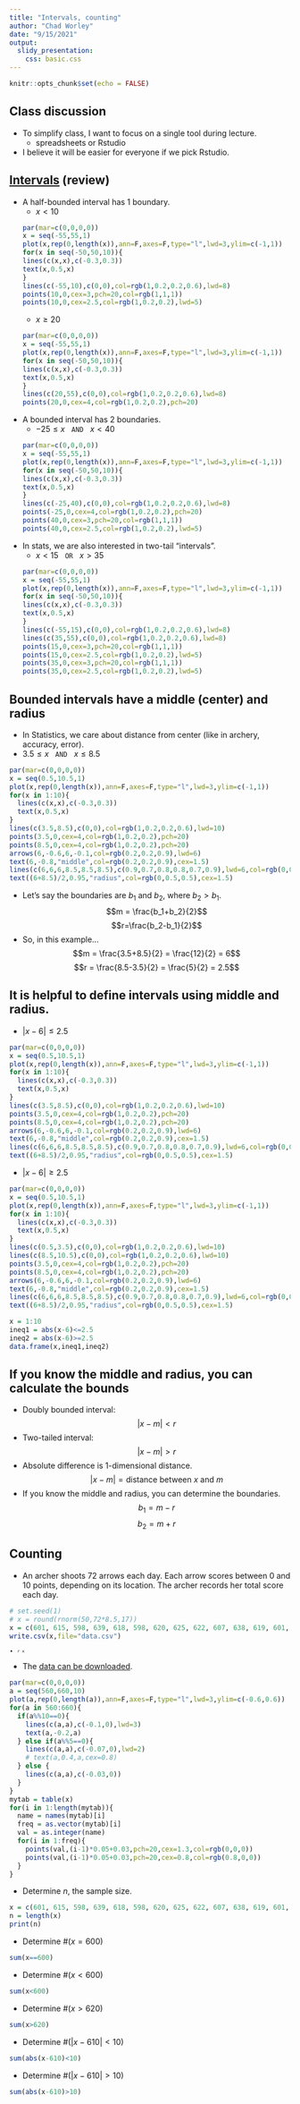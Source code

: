 ```yaml
---
title: "Intervals, counting"
author: "Chad Worley"
date: "9/15/2021"
output:
  slidy_presentation:
    css: basic.css
---
```


```r
knitr::opts_chunk$set(echo = FALSE)
```

## Class discussion

- To simplify class, I want to focus on a single tool during lecture.
  - spreadsheets or Rstudio
- I believe it will be easier for everyone if we pick Rstudio.

## [Intervals](https://en.wikipedia.org/wiki/Interval_(mathematics)){target="_blank"} (review)

- A half-bounded interval has 1 boundary.
  - $x<10$ <p>
```r
par(mar=c(0,0,0,0))
x = seq(-55,55,1)
plot(x,rep(0,length(x)),ann=F,axes=F,type="l",lwd=3,ylim=c(-1,1))
for(x in seq(-50,50,10)){
  lines(c(x,x),c(-0.3,0.3))
  text(x,0.5,x)
}
lines(c(-55,10),c(0,0),col=rgb(1,0.2,0.2,0.6),lwd=8)
points(10,0,cex=3,pch=20,col=rgb(1,1,1))
points(10,0,cex=2.5,col=rgb(1,0.2,0.2),lwd=5)
```  
  - $x\ge20$ <p>
```r
par(mar=c(0,0,0,0))
x = seq(-55,55,1)
plot(x,rep(0,length(x)),ann=F,axes=F,type="l",lwd=3,ylim=c(-1,1))
for(x in seq(-50,50,10)){
  lines(c(x,x),c(-0.3,0.3))
  text(x,0.5,x)
}
lines(c(20,55),c(0,0),col=rgb(1,0.2,0.2,0.6),lwd=8)
points(20,0,cex=4,col=rgb(1,0.2,0.2),pch=20)
```
- A bounded interval has 2 boundaries.
  - $-25\le x ~~~\mathtt{AND}~~~ x<40$ <p>
```r
par(mar=c(0,0,0,0))
x = seq(-55,55,1)
plot(x,rep(0,length(x)),ann=F,axes=F,type="l",lwd=3,ylim=c(-1,1))
for(x in seq(-50,50,10)){
  lines(c(x,x),c(-0.3,0.3))
  text(x,0.5,x)
}
lines(c(-25,40),c(0,0),col=rgb(1,0.2,0.2,0.6),lwd=8)
points(-25,0,cex=4,col=rgb(1,0.2,0.2),pch=20)
points(40,0,cex=3,pch=20,col=rgb(1,1,1))
points(40,0,cex=2.5,col=rgb(1,0.2,0.2),lwd=5)
```
- In stats, we are also interested in two-tail "intervals".
  - $x<15 ~~~\mathtt{OR}~~~ x>35$ <p>
```r
par(mar=c(0,0,0,0))
x = seq(-55,55,1)
plot(x,rep(0,length(x)),ann=F,axes=F,type="l",lwd=3,ylim=c(-1,1))
for(x in seq(-50,50,10)){
  lines(c(x,x),c(-0.3,0.3))
  text(x,0.5,x)
}
lines(c(-55,15),c(0,0),col=rgb(1,0.2,0.2,0.6),lwd=8)
lines(c(35,55),c(0,0),col=rgb(1,0.2,0.2,0.6),lwd=8)
points(15,0,cex=3,pch=20,col=rgb(1,1,1))
points(15,0,cex=2.5,col=rgb(1,0.2,0.2),lwd=5)
points(35,0,cex=3,pch=20,col=rgb(1,1,1))
points(35,0,cex=2.5,col=rgb(1,0.2,0.2),lwd=5)
```

## Bounded intervals have a middle (center) and radius

- In Statistics, we care about distance from center (like in archery, accuracy, error).
- $3.5\le x ~~~\mathtt{AND}~~~ x\le 8.5$ <p>
```r
par(mar=c(0,0,0,0))
x = seq(0.5,10.5,1)
plot(x,rep(0,length(x)),ann=F,axes=F,type="l",lwd=3,ylim=c(-1,1))
for(x in 1:10){
  lines(c(x,x),c(-0.3,0.3))
  text(x,0.5,x)
}
lines(c(3.5,8.5),c(0,0),col=rgb(1,0.2,0.2,0.6),lwd=10)
points(3.5,0,cex=4,col=rgb(1,0.2,0.2),pch=20)
points(8.5,0,cex=4,col=rgb(1,0.2,0.2),pch=20)
arrows(6,-0.6,6,-0.1,col=rgb(0.2,0.2,0.9),lwd=6)
text(6,-0.8,"middle",col=rgb(0.2,0.2,0.9),cex=1.5)
lines(c(6,6,6,8.5,8.5,8.5),c(0.9,0.7,0.8,0.8,0.7,0.9),lwd=6,col=rgb(0,0.5,0.5))
text((6+8.5)/2,0.95,"radius",col=rgb(0,0.5,0.5),cex=1.5)
```
- Let's say the boundaries are $b_1$ and $b_2$, where $b_2>b_1$.
$$m = \frac{b_1+b_2}{2}$$
$$r=\frac{b_2-b_1}{2}$$
- So, in this example...
$$m = \frac{3.5+8.5}{2} = \frac{12}{2} = 6$$
$$r = \frac{8.5-3.5}{2} = \frac{5}{2} = 2.5$$

## It is helpful to define intervals using middle and radius.

- $|x-6|\le 2.5$ <p>
```r
par(mar=c(0,0,0,0))
x = seq(0.5,10.5,1)
plot(x,rep(0,length(x)),ann=F,axes=F,type="l",lwd=3,ylim=c(-1,1))
for(x in 1:10){
  lines(c(x,x),c(-0.3,0.3))
  text(x,0.5,x)
}
lines(c(3.5,8.5),c(0,0),col=rgb(1,0.2,0.2,0.6),lwd=10)
points(3.5,0,cex=4,col=rgb(1,0.2,0.2),pch=20)
points(8.5,0,cex=4,col=rgb(1,0.2,0.2),pch=20)
arrows(6,-0.6,6,-0.1,col=rgb(0.2,0.2,0.9),lwd=6)
text(6,-0.8,"middle",col=rgb(0.2,0.2,0.9),cex=1.5)
lines(c(6,6,6,8.5,8.5,8.5),c(0.9,0.7,0.8,0.8,0.7,0.9),lwd=6,col=rgb(0,0.5,0.5))
text((6+8.5)/2,0.95,"radius",col=rgb(0,0.5,0.5),cex=1.5)
```
- $|x-6|\ge 2.5$ <p>
```r
par(mar=c(0,0,0,0))
x = seq(0.5,10.5,1)
plot(x,rep(0,length(x)),ann=F,axes=F,type="l",lwd=3,ylim=c(-1,1))
for(x in 1:10){
  lines(c(x,x),c(-0.3,0.3))
  text(x,0.5,x)
}
lines(c(0.5,3.5),c(0,0),col=rgb(1,0.2,0.2,0.6),lwd=10)
lines(c(8.5,10.5),c(0,0),col=rgb(1,0.2,0.2,0.6),lwd=10)
points(3.5,0,cex=4,col=rgb(1,0.2,0.2),pch=20)
points(8.5,0,cex=4,col=rgb(1,0.2,0.2),pch=20)
arrows(6,-0.6,6,-0.1,col=rgb(0.2,0.2,0.9),lwd=6)
text(6,-0.8,"middle",col=rgb(0.2,0.2,0.9),cex=1.5)
lines(c(6,6,6,8.5,8.5,8.5),c(0.9,0.7,0.8,0.8,0.7,0.9),lwd=6,col=rgb(0,0.5,0.5))
text((6+8.5)/2,0.95,"radius",col=rgb(0,0.5,0.5),cex=1.5)
```

```r
x = 1:10
ineq1 = abs(x-6)<=2.5
ineq2 = abs(x-6)>=2.5
data.frame(x,ineq1,ineq2)
```

## If you know the middle and radius, you can calculate the bounds

- Doubly bounded interval: $$|x-m|<r$$
- Two-tailed interval: $$|x-m|>r$$
- Absolute difference is 1-dimensional distance.
$$|x-m|=\text{distance between }x\text{ and }m $$
- If you know the middle and radius, you can determine the boundaries.
$$b_{1} = m-r $$
$$b_{2} = m+r $$

## Counting {.incremental}

<style>
.tiny{
  font-size:60%;
}
</style>

- An archer shoots 72 arrows each day. Each arrow scores between 0 and 10 points, depending on its location. The archer records her total score each day.
```r
# set.seed(1)
# x = round(rnorm(50,72*8.5,17))
x = c(601, 615, 598, 639, 618, 598, 620, 625, 622, 607, 638, 619, 601, 574, 631, 611, 612, 628, 626, 622, 628, 625, 613, 578, 623, 611, 609, 587, 604, 619, 635, 610, 619, 611, 589, 605, 605, 611, 631, 625, 609, 608, 624, 621, 600, 600, 618, 625, 610, 627)
write.csv(x,file="data.csv")
```
<div class="tiny">
- `r x`
</div>
- The [data can be downloaded](data.csv){target="_blank"}.

```r
par(mar=c(0,0,0,0))
a = seq(560,660,10)
plot(a,rep(0,length(a)),ann=F,axes=F,type="l",lwd=3,ylim=c(-0.6,0.6))
for(a in 560:660){
  if(a%%10==0){
    lines(c(a,a),c(-0.1,0),lwd=3)
    text(a,-0.2,a)
  } else if(a%%5==0){
    lines(c(a,a),c(-0.07,0),lwd=2)
    # text(a,0.4,a,cex=0.8)
  } else {
    lines(c(a,a),c(-0.03,0))
  }
}
mytab = table(x)
for(i in 1:length(mytab)){
  name = names(mytab)[i]
  freq = as.vector(mytab)[i]
  val = as.integer(name)
  for(i in 1:freq){
    points(val,(i-1)*0.05+0.03,pch=20,cex=1.3,col=rgb(0,0,0))
    points(val,(i-1)*0.05+0.03,pch=20,cex=0.8,col=rgb(0.8,0,0))
  }
}
```

- Determine $n$, the sample size.

```r
x = c(601, 615, 598, 639, 618, 598, 620, 625, 622, 607, 638, 619, 601, 574, 631, 611, 612, 628, 626, 622, 628, 625, 613, 578, 623, 611, 609, 587, 604, 619, 635, 610, 619, 611, 589, 605, 605, 611, 631, 625, 609, 608, 624, 621, 600, 600, 618, 625, 610, 627)
n = length(x)
print(n)
```
- Determine $\#(x=600)$
```r
sum(x==600)
```
- Determine $\#(x<600)$
```r
sum(x<600)
```
- Determine $\#(x>620)$
```r
sum(x>620)
```
- Determine $\#(|x-610|<10)$
```r
sum(abs(x-610)<10)
```
- Determine $\#(|x-610|>10)$
```r
sum(abs(x-610)>10)
```
